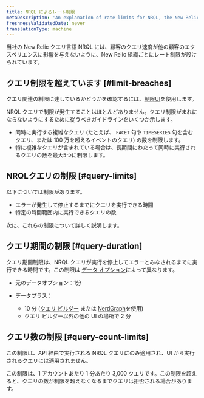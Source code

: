 ```yaml
---
title: NRQL によるレート制限
metaDescription: 'An explanation of rate limits for NRQL, the New Relic query language'
freshnessValidatedDate: never
translationType: machine
---
```



当社の New Relic クエリ言語 NRQL には、顧客のクエリ速度が他の顧客のエクスペリエンスに影響を与えないように、New Relic 組織ごとにレート制限が設けられています。

## クエリ制限を超えています [#limit-breaches]

クエリ関連の制限に達しているかどうかを確認するには、[制限UI](/docs/data-apis/manage-data/view-system-limits/)を使用します。

NRQL クエリで制限が発生することはほとんどありません。クエリ制限がまれにならないようにするために従うべきガイドラインをいくつか示します。

* 同時に実行する複雑なクエリ (たとえば、 `FACET` 句や `TIMESERIES` 句を含むクエリ、または 100 万を超えるイベントのクエリ) の数を制限します。
* 特に複雑なクエリが含まれている場合は、長期間にわたって同時に実行されるクエリの数を最大5つに制限します。

## NRQLクエリの制限 [#query-limits]

以下については制限があります。

* エラーが発生して停止するまでにクエリを実行できる時間
* 特定の時間範囲内に実行できるクエリの数

次に、これらの制限について詳しく説明します。

## クエリ期間の制限 [#query-duration]

クエリ期間制限は、NRQL クエリが実行を停止してエラーとみなされるまでに実行できる時間です。この制限は [データ オプション](/docs/accounts/accounts-billing/new-relic-one-pricing-billing/data-ingest-billing#data-prices)によって異なります。

* 元のデータオプション：1分

* データプラス：

  * 10 分 ([クエリ ビルダー](/docs/query-your-data/explore-query-data/query-builder/introduction-query-builder) または [NerdGraph](/docs/apis/nerdgraph/examples/async-queries-nrql-tutorial)を使用)
  * クエリ ビルダー以外の他の UI の場所で 2 分

## クエリ数の制限 [#query-count-limits]

この制限は、API 経由で実行される NRQL クエリにのみ適用され、UI から実行されるクエリには適用されません。

この制限は、1 アカウントあたり 1 分あたり 3,000 クエリです。この制限を超えると、クエリの数が制限を超えなくなるまでクエリは拒否される場合があります。